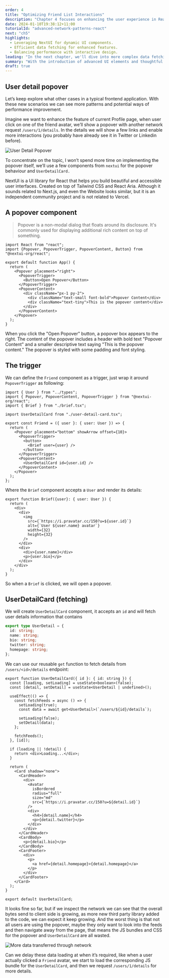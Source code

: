 ```yaml
---
order: 4
title: "Optimizing Friend List Interactions"
description: "Chapter 4 focuses on enhancing the user experience in React applications by implementing a detailed user profile popover. It explores the integration of external UI libraries like NextUI for building interactive features and discusses efficient data fetching strategies."
date: 2024-01-10T19:38:12+11:00
tutorialId: "advanced-network-patterns-react"
next: "ch5"
highlights:
  - Leveraging NextUI for dynamic UI components.
  - Efficient data fetching for enhanced features.
  - Balancing performance with interactive design.
leading: "In the next chapter, we'll dive into more complex data fetching scenarios and learn to balance interactive design with optimal performance."
summary: "With the introduction of advanced UI elements and thoughtful data fetching strategies, this chapter elevates the user experience in React applications, paving the way for more engaging and efficient frontend designs."
draft: true
---
```


## User detail popover

Let’s keep explore what other cases in a typical frontend application. With these new scenarios we can see more patterns and potential ways of performance improvement.

Imagine we want to enhance the feature of current Profile page, when user click on one of the friend avatar, we’ll show a popover with another network request `/users/1/details`. In the details we will show a few links and enable more interactions (you probably have already see it in Twitter or Linkedin before).

![User Detail Popover](/tutorials/advanced-network-patterns-react/ch4/user-detail-popover.png)

To concentrate on the topic, I won’t spend more time on implementing the popover itself, we’ll use a few components from `nextui` for the popover behaviour and `UserDetailCard.`

<InfoBox>
  NextUI is a UI library for React that helps you build beautiful and accessible user interfaces. Created on top of Tailwind CSS and React Aria.
  Although it sounds related to Next.js, and even the Website looks similar, but it is an independent community project and is not related to Vercel.
</InfoBox>

## A popover component

> Popover is a non-modal dialog that floats around its disclosure. It's commonly used for displaying additional rich content on top of something.

```tsx
import React from "react";
import {Popover, PopoverTrigger, PopoverContent, Button} from "@nextui-org/react";

export default function App() {
  return (
    <Popover placement="right">
      <PopoverTrigger>
        <Button>Open Popover</Button>
      </PopoverTrigger>
      <PopoverContent>
        <div className="px-1 py-2">
          <div className="text-small font-bold">Popover Content</div>
          <div className="text-tiny">This is the popover content</div>
        </div>
      </PopoverContent>
    </Popover>
  );
}
```

When you click the "Open Popover" button, a popover box appears to the right. The content of the popover includes a header with bold text "Popover Content" and a smaller descriptive text saying "This is the popover content." The popover is styled with some padding and font styling.

## The trigger

We can define the `Friend` component as a trigger, just wrap it around `PopoverTrigger` as following:

```tsx title="src/friend.tsx"
import { User } from "../types";
import { Popover, PopoverContent, PopoverTrigger } from "@nextui-org/react";
import { Brief } from "./brief.tsx";

import UserDetailCard from "./user-detail-card.tsx";

export const Friend = ({ user }: { user: User }) => {
  return (
    <Popover placement="bottom" showArrow offset={10}>
      <PopoverTrigger>
        <button>
          <Brief user={user} />
        </button>
      </PopoverTrigger>
      <PopoverContent>
        <UserDetailCard id={user.id} />
      </PopoverContent>
    </Popover>
  );
};
```

Where the `Brief` component accepts a `User` and render its details:

```tsx title="src/brief.tsx"
export function Brief({user}: { user: User }) {
  return (
    <div>
      <div>
        <img
          src={`https://i.pravatar.cc/150?u=${user.id}`}
          alt={`User ${user.name} avatar`}
          width={32}
          height={32}
        />
      </div>
      <div>
        <div>{user.name}</div>
        <p>{user.bio}</p>
      </div>
    </div>
  );
}
```

So when a `Brief` is clicked, we will open a popover.

## UserDetailCard (fetching)

We will create `UserDetailCard` component, it accepts an `id` and will fetch user details information that contains

```ts title="types.ts"
export type UserDetail = {
  id: string;
  name: string;
  bio: string;
  twitter: string;
  homepage: string;
};
```

We can use our reusable `get` function to fetch details from `/users/<id>/details` endpoint:

```tsx title="src/user-detail-card.tsx"
export function UserDetailCard({ id }: { id: string }) {
  const [loading, setLoading] = useState<boolean>(false);
  const [detail, setDetail] = useState<UserDetail | undefined>();

  useEffect(() => {
    const fetchFeeds = async () => {
      setLoading(true);
      const data = await get<UserDetail>(`/users/${id}/details`);

      setLoading(false);
      setDetail(data);
    };

    fetchFeeds();
  }, [id]);

  if (loading || !detail) {
    return <div>Loading...</div>;
  }

  return (
    <Card shadow="none">
      <CardHeader>
        <div>
          <Avatar
            isBordered
            radius="full"
            size="md"
            src={`https://i.pravatar.cc/150?u=${detail.id}`}
          />
          <div>
            <h4>{detail.name}</h4>
            <p>{detail.twitter}</p>
          </div>
        </div>
      </CardHeader>
      <CardBody>
        <p>{detail.bio}</p>
      </CardBody>
      <CardFooter>
        <div>
          <p>
            <a href={detail.homepage}>{detail.homepage}</a>
          </p>
        </div>
      </CardFooter>
    </Card>
  );
}

export default UserDetailCard;
```

It looks fine so far, but if we inspect the network we can see that the overall bytes send to client side is growing, as more new third party library added to the code, we can expect it keep growing. And the worst thing is that not all users are using the popover, maybe they only want to look into the feeds and then navigate away from the page, that means the JS bundles and CSS for the popover and `UserDetailCard` are all wasted.

![More data transferred through network](/tutorials/advanced-network-patterns-react/ch4/network-inspect-incresing-load.png)

Can we delay these data loading at when it’s required, like when a user actually clicked a `Friend` avatar, we start to load the corresponding JS bundle for the `UserDetailCard`, and then we request `/users/1/details` for more details.
